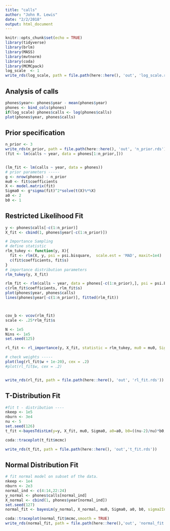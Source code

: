 ```yaml
---
title: "calls"
author: "John R. Lewis"
date: "2/2/2018"
output: html_document
---
```


```r
knitr::opts_chunk$set(echo = TRUE)
library(tidyverse)
library(brlm)
library(MASS)
library(mvtnorm)
library(coda)
library(MCMCpack)
log_scale  <- 1
write_rds(log_scale, path = file.path(here::here(), 'out', 'log_scale.rds'))
```

## Analysis of calls


```r
phones$year<- phones$year - mean(phones$year)
phones <- bind_cols(phones)
if(log_scale) phones$calls <- log(phones$calls)
plot(phones$year, phones$calls)

```

## Prior specification

```r
n_prior <- 3
write_rds(n_prior, path = file.path(here::here(), 'out', 'n_prior.rds'))
(fit <- lm(calls ~ year, data = phones[1:n_prior,]))


(lm_fit <- lm(calls ~ year, data = phones))
# prior parameters -----
g <- nrow(phones) - n_prior
mu0 <- fit$coefficients
X <- model.matrix(fit)
Sigma0 <- g*sigma(fit)^2*solve(t(X)%*%X)
a0 <- 2
b0 <- 1 


```

## Restricted Likelihood Fit
```r
y <- phones$calls[-c(1:n_prior)]
X_fit <- cbind(1, phones$year[-c(1:n_prior)])

# Importance Sampling 
# define statistic
rlm_tukey <- function(y, X){
  fit <- rlm(X, y, psi = psi.bisquare,  scale.est = 'MAD', maxit=1e4)
  c(fit$coefficients, fit$s)
}
# importance distribution parameters 
rlm_tukey(y, X_fit)

rlm_fit <- rlm(calls ~ year, data = phones[-c(1:n_prior),], psi = psi.bisquare, scale.est = 'MAD')
c(rlm_fit$coefficients, rlm_fit$s)
plot(phones$year, phones$calls)
lines(phones$year[-c(1:n_prior)], fitted(rlm_fit))



cov_b <- vcov(rlm_fit)
scale <- .25*rlm_fit$s

N <- 1e5
Nins <- 1e5
set.seed(125)
```

```r
rl_fit <- rl_importance(y, X_fit, statistic = rlm_tukey, mu0 = mu0, Sigma0 = Sigma0, alpha = a0, beta = b0, cov_b = cov_b, scale = scale, smooth = 1, N = N,Nins = Nins)

# check weights -----
plot(log(rl_fit$w + 1e-20), cex = .2)
#plot(rl_fit$w, cex = .2)


write_rds(rl_fit, path = file.path(here::here(), 'out', 'rl_fit.rds'))

```


## T-Distribution Fit
```r
#fit t - distribution ----
nkeep <- 1e5
nburn <- 3e4
nu <- 5
set.seed(126)
t_fit <-bayesTdistLm(y=y, X_fit, mu0, Sigma0, a0=a0, b0=((nu-2)/nu)*b0, parInit=c(rlm_fit$coefficients, (nu-2)*sigma(fit)^2/nu), nu=nu, nkeep=nkeep, nburn=nburn, rwTune=sigma(lm_fit)*5)

coda::traceplot(t_fit$mcmc)

write_rds(t_fit, path = file.path(here::here(), 'out','t_fit.rds'))
```
## Normal Distribution Fit
```r
# fit normal model on subset of the data.
nkeep <- 1e4
nburn <- 2e3
normal_ind <- c(4:14,22:24)
y_normal <- phones$calls[normal_ind]
X_normal <- cbind(1, phones$year[normal_ind])
set.seed(127)
normal_fit <- bayesLm(y_normal, X_normal, mu0, Sigma0, a0, b0, sigma2Int = rlm_fit$s^2, nkeep = nkeep, nburn = nburn)

coda::traceplot(normal_fit$mcmc,smooth = TRUE)
write_rds(normal_fit, path = file.path(here::here(),'out', 'normal_fit.rds'))
```

